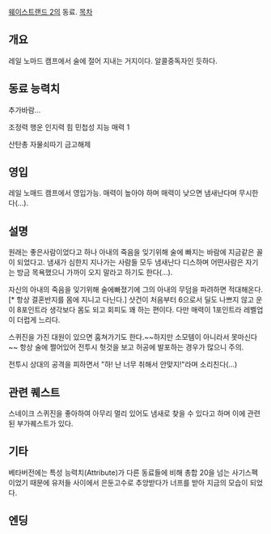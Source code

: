 [[웨이스트랜드 2]]의 동료.
[[목차]]

== 개요 ==

레일 노마드 캠프에서 술에 절어 지내는 거지이다. 알콜중독자인 듯하다.

== 동료 능력치 ==

추가바람...

조정력
행운
인지력
힘
민첩성
지능
매력 1

산탄총
자물쇠따기
금고해제

== 영입 ==

레일 노매드 캠프에서 영입가능. 매력이 높아야 하며 매력이 낮으면 냄새난다며 무시한다(...). 

== 설명 ==

원래는 좋은사람이었다고 하나 아내의 죽음을 잊기위해 술에 빠지는 바람에 지금같은 꼴이 되었다고. 냄새가 심한지 지나가는 사람들 모두 냄새난다 디스하며 어떤사람은 자기는 방금 목욕했으니 가까이 오지 말라고 하기도 한다(...).

자신의 아내의 죽음을 잊기위해 술에빠졌기에 그의 아내의 무덤을 파려하면 적대해온다.[* 항상 결혼반지를 몸에 지니고 다닌다.] 샷건이 처음부터 6으로서 딜도 나쁘지 않고 운이 8포인트라 생각보다 몸도 되고 회피도 꽤 하는 편이다. 다만 매력이 1포인트라 레벨업이 더럽게 느리다. 

스퀴진을 가진 대원이 있으면 훔쳐가기도 한다.~~하지만 소모템이 아니라서 못마신다~~ 항상 술에 쩔어있어 전투시 헛것을 보고 허공에 발포하는 경우가 많으니 주의.

전투시 상대의 공격을 피하면서 "하! 난 너무 취해서 안맞지!"라며 소리친다(...)

== 관련 퀘스트 ==

스네이크 스퀴진을 좋아하여 아무리 멀리 있어도 냄새로 찾을 수 있다고 하며 이에 관련된 부가퀘스트가 있다.

== 기타 ==

베타버전에는 특성 능력치(Attribute)가 다른 동료들에 비해 총합 20을 넘는 사기스펙이었기 때문에 유저들 사이에서 은둔고수로 추앙받다가 너프를 받아 지금의 모습이 되었다.

== 엔딩 ==
